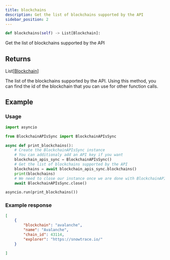 ```yaml
---
title: blockchains
description: Get the list of blockchains supported by the API
sidebar_position: 2
---
```



```py
def blockchains(self) -> List[Blockchain]:
```
Get the list of blockchains supported by the API
## Returns

<CodeBlock language="python">
    List[<a href="/docs/python-sdk/models/blockchain">Blockchain</a>]
</CodeBlock>

The list of the blockchains supported by the API.
Using this method, you can find the id of the blockchain that you can use for
other function calls.


## Example

### Usage

```py
import asyncio

from BlockchainAPIsSync import BlockchainAPIsSync

async def print_blockchains():
    # Create the BlockchainAPIsSync instance
    # You can additionaly add an API key if you want
    blockchain_apis_sync = BlockchainAPIsSync()
    # Get the list of blockchains supported by the API
    blockchains = await blockchain_apis_sync.blockchains()
    print(blockchains)
    # We need to close our instance once we are done with BlockchainAPIs
    await BlockchainAPIsSync.close()

asyncio.run(print_blockchains())
```

### Example response


```json
[
    {
        "blockchain": "avalanche",
        "name": "Avalanche",
        "chain_id": 43114,
        "explorer": "https://snowtrace.io/"
    }

]
```